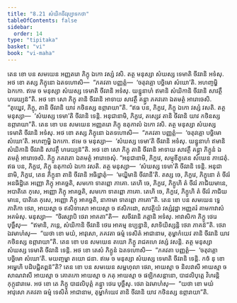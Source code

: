 ```yaml
---
title: "8.21 សំឃិកចីវរុប្បាទកថា"
tableOfContents: false
sidebar:
  order: 14
type: "tipitaka"
basket: "vi"
book: "vi-maha"
---
```



<DynamicBreadcrumb />

<Division number="363" book="vi-maha">

<Paragraph number="1692" book="vi-maha">
តេន ខោ បន សមយេន អញ្ញតរោ ភិក្ខុ ឯកោ វស្សំ វសិ. តត្ថ មនុស្សា សំឃស្ស ទេមាតិ ចីវរានិ អទំសុ. អថ ខោ តស្ស ភិក្ខុនោ ឯតទហោសិ—  “ភគវតា បញ្ញត្តំ—  ‘ចតុវគ្គោ បច្ឆិមោ សំឃោ’តិ. អហញ្ចម្ហិ ឯកកោ. ឥមេ ច មនុស្សា សំឃស្ស ទេមាតិ ចីវរានិ អទំសុ. យន្នូនាហំ ឥមានិ សំឃិកានិ ចីវរានិ សាវត្ថឹ ហរេយ្យន៑”តិ. អថ ខោ សោ ភិក្ខុ តានិ ចីវរានិ អាទាយ សាវត្ថឹ គន្ត្វា ភគវតោ ឯតមត្ថំ អារោចេសិ. “តុយ្ហេវ, ភិក្ខុ, តានិ ចីវរានិ យាវ កថិនស្ស ឧព្ភារាយា”តិ. “ឥធ បន, ភិក្ខវេ, ភិក្ខុ ឯកោ វស្សំ វសតិ. តត្ថ មនុស្សា—  ‘សំឃស្ស ទេមា’តិ ចីវរានិ ទេន្តិ. អនុជានាមិ, ភិក្ខវេ, តស្សេវ តានិ ចីវរានិ យាវ កថិនស្ស ឧព្ភារាយា”តិ.
</Paragraph>

<Paragraph number="1693" book="vi-maha">
តេន ខោ បន សមយេន អញ្ញតរោ ភិក្ខុ ឧតុកាលំ ឯកោ វសិ. តត្ថ មនុស្សា សំឃស្ស ទេមាតិ ចីវរានិ អទំសុ. អថ ខោ តស្ស ភិក្ខុនោ ឯតទហោសិ—  “ភគវតា បញ្ញត្តំ—  ‘ចតុវគ្គោ បច្ឆិមោ សំឃោ’តិ. អហញ្ចម្ហិ ឯកកោ. ឥមេ ច មនុស្សា—  ‘សំឃស្ស ទេមា’តិ ចីវរានិ អទំសុ. យន្នូនាហំ ឥមានិ សំឃិកានិ ចីវរានិ សាវត្ថឹ ហរេយ្យន៑”តិ. អថ ខោ សោ ភិក្ខុ តានិ ចីវរានិ អាទាយ សាវត្ថឹ គន្ត្វា ភិក្ខូនំ ឯតមត្ថំ អារោចេសិ. ភិក្ខូ ភគវតោ ឯតមត្ថំ អារោចេសុំ. “អនុជានាមិ, ភិក្ខវេ, សម្មុខីភូតេន សំឃេន ភាជេតុំ. ឥធ បន, ភិក្ខវេ, ភិក្ខុ ឧតុកាលំ ឯកោ វសតិ. តត្ថ មនុស្សា—  ‘សំឃស្ស ទេមា’តិ ចីវរានិ ទេន្តិ. អនុជានាមិ, ភិក្ខវេ, តេន ភិក្ខុនា តានិ ចីវរានិ អធិដ្ឋាតុំ—  ‘មយ្ហិមានិ ចីវរានី’តិ. តស្ស ចេ, ភិក្ខវេ, ភិក្ខុនោ តំ ចីវរំ អនធិដ្ឋិតេ អញ្ញោ ភិក្ខុ អាគច្ឆតិ, សមកោ ទាតព្ពោ ភាគោ. តេហិ ចេ, ភិក្ខវេ, ភិក្ខូហិ តំ ចីវរំ ភាជិយមានេ, អបាតិតេ កុសេ, អញ្ញោ ភិក្ខុ អាគច្ឆតិ, សមកោ ទាតព្ពោ ភាគោ. តេហិ ចេ, ភិក្ខវេ, ភិក្ខូហិ តំ ចីវរំ ភាជិយមានេ, បាតិតេ កុសេ, អញ្ញោ ភិក្ខុ អាគច្ឆតិ, នាកាមា ទាតព្ពោ ភាគោ”តិ.
</Paragraph>

<Paragraph number="1694" book="vi-maha">
តេន ខោ បន សមយេន ទ្វេ ភាតិកា ថេរា, អាយស្មា ច ឥសិទាសោ អាយស្មា ច ឥសិភដោ, សាវត្ថិយំ វស្សំវុដ្ឋា អញ្ញតរំ គាមកាវាសំ អគមំសុ. មនុស្សា—  “ចិរស្សាបិ ថេរា អាគតា”តិ—  សចីវរានិ ភត្តានិ អទំសុ. អាវាសិកា ភិក្ខូ ថេរេ បុច្ឆឹសុ—  “ឥមានិ, ភន្តេ, សំឃិកានិ ចីវរានិ ថេរេ អាគម្ម ឧប្បន្នានិ, សាទិយិស្សន្តិ ថេរា ភាគន៑”តិ. ថេរា ឯវមាហំសុ—  “យថា ខោ មយំ, អាវុសោ, ភគវតា ធម្មំ ទេសិតំ អាជានាម, តុម្ហាកំយេវ តានិ ចីវរានិ យាវ កថិនស្ស ឧព្ភារាយា”តិ.
</Paragraph>

<Paragraph number="1695" book="vi-maha">
តេន ខោ បន សមយេន តយោ ភិក្ខូ រាជគហេ វស្សំ វសន្តិ. តត្ថ មនុស្សា សំឃស្ស ទេមាតិ ចីវរានិ ទេន្តិ. អថ ខោ តេសំ ភិក្ខូនំ ឯតទហោសិ—  “ភគវតា បញ្ញត្តំ—  ‘ចតុវគ្គោ បច្ឆិមោ សំឃោ’តិ. មយញ្ចម្ហា តយោ ជនា. ឥមេ ច មនុស្សា សំឃស្ស ទេមាតិ ចីវរានិ ទេន្តិ. កថំ នុ ខោ អម្ហេហិ បដិបជ្ជិតព្ពន៑”តិ? តេន ខោ បន សមយេន សម្ពហុលា ថេរា, អាយស្មា ច និលវាសី អាយស្មា ច សាណវាសី អាយស្មា ច គោតកោ អាយស្មា ច ភគុ អាយស្មា ច ផឡិកសន្តានោ, បាដលិបុត្តេ វិហរន្តិ កុក្កុដារាមេ. អថ ខោ តេ ភិក្ខូ បាដលិបុត្តំ គន្ត្វា ថេរេ បុច្ឆឹសុ. ថេរា ឯវមាហំសុ—  “យថា ខោ មយំ អាវុសោ ភគវតា ធម្មំ ទេសិតំ អាជានាម, តុម្ហាកំយេវ តានិ ចីវរានិ យាវ កថិនស្ស ឧព្ភារាយា”តិ.
</Paragraph>
</Division>